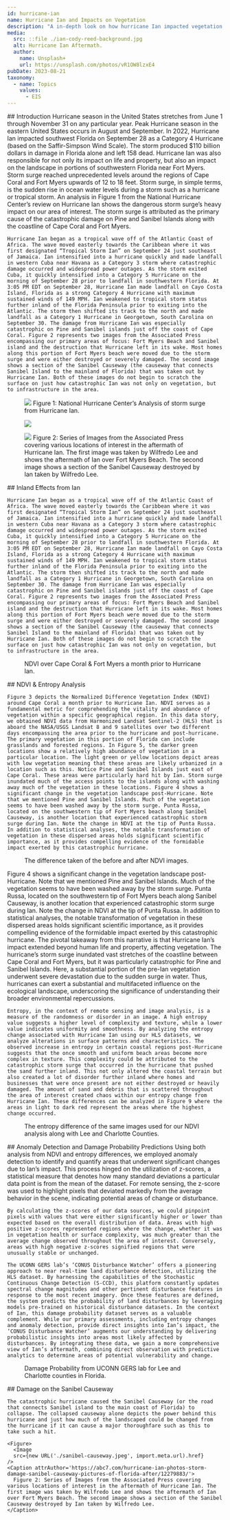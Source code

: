 ---
id: hurricane-ian
name: Hurricane Ian and Impacts on Vegetation
description: "A in-depth look on how hurricane Ian impacted vegetation on Sanibel Island near Fort Myers."
media:
  src: ::file ./ian-cody-reed-background.jpg
  alt: Hurricane Ian Aftermath.
  author: 
    name: Unsplash+
    url: https://unsplash.com/photos/vR1OW8lzxE4
pubDate: 2023-08-21
taxonomy:
  - name: Topics
    values:
      - EIS
---

<Block>
  <Prose>
    ## Introduction
    Hurricane season in the United States stretches from June 1 through November 31 on any particular year. Peak Hurricane season in the eastern United States occurs in August and September. In 2022, Hurricane Ian impacted southwest Florida on September 28 as a Category 4 Hurricane (based on the Saffir-Simpson Wind Scale). The storm produced $110 billion dollars in damage in Florida alone and left 158 dead. Hurricane Ian was also responsible for not only its impact on life and property, but also an impact on the landscape in portions of southwestern Florida near Fort Myers. Storm surge reached unprecedented levels around the regions of Cape Coral and Fort Myers upwards of 12 to 18 feet. Storm surge, in simple terms, is the sudden rise in ocean water levels during a storm such as a hurricane or tropical storm. An analysis in Figure 1 from the National Hurricane Center’s review on Hurricane Ian shows the dangerous storm surge’s heavy impact on our area of interest. The storm surge is attributed as the primary cause of the catastrophic damage on Pine and Sanibel Islands along with the coastline of Cape Coral and Fort Myers.

    Hurricane Ian began as a tropical wave off of the Atlantic Coast of Africa. The wave moved easterly towards the Caribbean where it was first designated “Tropical Storm Ian” on September 24 just southeast of Jamaica. Ian intensified into a hurricane quickly and made landfall in western Cuba near Havana as a Category 3 storm where catastrophic damage occurred and widespread power outages. As the storm exited Cuba, it quickly intensified into a Category 5 Hurricane on the morning of September 28 prior to landfall in southwestern Florida. At 3:05 PM EDT on September 28, Hurricane Ian made landfall on Cayo Costa Island, Florida as a strong Category 4 Hurricane with maximum sustained winds of 149 MPH. Ian weakened to tropical storm status further inland of the Florida Peninsula prior to exiting into the Atlantic. The storm then shifted its track to the north and made landfall as a Category 1 Hurricane in Georgetown, South Carolina on September 30. The damage from Hurricane Ian was especially catastrophic on Pine and Sanibel islands just off the coast of Cape Coral. Figure 2 represents two images from the Associated Press encompassing our primary areas of focus: Fort Myers Beach and Sanibel island and the destruction that Hurricane left in its wake. Most homes along this portion of Fort Myers beach were moved due to the storm surge and were either destroyed or severely damaged. The second image shows a section of the Sanibel Causeway (the causeway that connects Sanibel Island to the mainland of Florida) that was taken out by Hurricane Ian. Both of these images do not begin to scratch the surface on just how catastrophic Ian was not only on vegetation, but to infrastructure in the area. 
  </Prose>
  <Figure>
      <Image
      src={new URL('./storm_surge.jpg', import.meta.url).href}
    />
    <Caption attrAuthor='National Hurricane Center' attrUrl='https://www.nhc.noaa.gov/data/tcr/AL092022_Ian.pdf'>
      Figure 1: National Hurricane Center’s Analysis of storm surge from Hurricane Ian. 
    </Caption>
  </Figure>
</Block>

<Block type='wide'>
  <Figure>
    <Image
    src={new URL('./fort-myers.jpeg', import.meta.url).href}
  />
    <Caption attrAuthor='https://abc7.com/hurricane-ian-photos-storm-damage-sanibel-causeway-pictures-of-florida-after/12279883/'>
    </Caption>
  </Figure>
</Block>

<Block type='wide'>
  <Figure>
    <Image
    src={new URL('./sanibel-causeway.jpeg', import.meta.url).href}
  />
    <Caption attrAuthor='https://abc7.com/hurricane-ian-photos-storm-damage-sanibel-causeway-pictures-of-florida-after/12279883/'>
      Figure 2: Series of Images from the Associated Press covering various locations of interest in the aftermath of Hurricane Ian. The first image was taken by Wilfredo Lee and shows the aftermath of Ian over Fort Myers Beach. The second image shows a section of the Sanibel Causeway destroyed by Ian taken by Wilfredo Lee. 
    </Caption>
  </Figure>
</Block>

<Block>
  <Prose>
    ## Inland Effects from Ian

    Hurricane Ian began as a tropical wave off of the Atlantic Coast of Africa. The wave moved easterly towards the Caribbean where it was first designated “Tropical Storm Ian” on September 24 just southeast of Jamaica. Ian intensified into a hurricane quickly and made landfall in western Cuba near Havana as a Category 3 storm where catastrophic damage occurred and widespread power outages. As the storm exited Cuba, it quickly intensified into a Category 5 Hurricane on the morning of September 28 prior to landfall in southwestern Florida. At 3:05 PM EDT on September 28, Hurricane Ian made landfall on Cayo Costa Island, Florida as a strong Category 4 Hurricane with maximum sustained winds of 149 MPH. Ian weakened to tropical storm status further inland of the Florida Peninsula prior to exiting into the Atlantic. The storm then shifted its track to the north and made landfall as a Category 1 Hurricane in Georgetown, South Carolina on September 30. The damage from Hurricane Ian was especially catastrophic on Pine and Sanibel islands just off the coast of Cape Coral. Figure 2 represents two images from the Associated Press encompassing our primary areas of focus: Fort Myers Beach and Sanibel island and the destruction that Hurricane left in its wake. Most homes along this portion of Fort Myers beach were moved due to the storm surge and were either destroyed or severely damaged. The second image shows a section of the Sanibel Causeway (the causeway that connects Sanibel Island to the mainland of Florida) that was taken out by Hurricane Ian. Both of these images do not begin to scratch the surface on just how catastrophic Ian was not only on vegetation, but to infrastructure in the area.

  </Prose>
</Block>

<Block>
  <Figure>
    <Map
      datasetId='hls-ndvi-before-after'
      layerId='hls-ndvi'
      dateTime='2022-09-05'
      zoom={10}
      center={[-82.02000,26.45185]}
      compareDateTime='2022-09-30'
    />
    <Caption
      attrAuthor='Harmonized Landsat and Sentinel-2'
      attrUrl='https://hls.gsfc.nasa.gov/'
    >
    NDVI over Cape Coral & Fort Myers a month prior to Hurricane Ian.
    </Caption>
  </Figure>
  <Prose>
    ## NDVI & Entropy Analysis

    Figure 3 depicts the Normalized Difference Vegetation Index (NDVI) around Cape Coral a month prior to Hurricane Ian. NDVI serves as a fundamental metric for comprehending the vitality and abundance of vegetation within a specific geographical region. In this data story, we obtained NDVI data from Harmonized Landsat Sentinel-2 (HLS) that is aboard the NASA/USGS Landsat 8 and 9 satellites over two different days encompassing the area prior to the hurricane and post-hurricane. The primary vegetation in this portion of Florida can include grasslands and forested regions. In Figure 5, the darker green locations show a relatively high abundance of vegetation in a particular location. The light green or yellow locations depict areas with low vegetation meaning that these areas are likely urbanized in a location such as this. Notice Pine and Sanibel Islands just east of Cape Coral. These areas were particularly hard hit by Ian. Storm surge inundated much of the access points to the islands along with washing away much of the vegetation in these locations. Figure 4 shows a significant change in the vegetation landscape post-Hurricane. Note that we mentioned Pine and Sanibel Islands. Much of the vegetation seems to have been washed away by the storm surge. Punta Russa, located on the southwestern tip of Fort Myers beach along Sanibel Causeway, is another location that experienced catastrophic storm surge during Ian. Note the change in NDVI at the tip of Punta Russa. In addition to statistical analyses, the notable transformation of vegetation in these dispersed areas holds significant scientific importance, as it provides compelling evidence of the formidable impact exerted by this catastrophic hurricane.
  </Prose>
</Block>

<Block>
  <Figure>
    <Map
      datasetId='ndvi_diff_Ian_2022-09-30_2022-09-05'
      layerId='ndvi_diff_Ian_2022-09-30_2022-09-05'
      dateTime='2022-09-05'
      zoom={11}
      center={[-82.02000,26.45185]}
    />
    <Caption
      attrAuthor='Harmonized Landsat and Sentinel-2'
      attrUrl='https://hls.gsfc.nasa.gov/'
    >
    The difference taken of the before and after NDVI images.
    </Caption>
  </Figure>
  <Prose>
    Figure 4 shows a significant change in the vegetation landscape post-Hurricane. Note that we mentioned Pine and Sanibel Islands. Much of the vegetation seems to have been washed away by the storm surge. Punta Russa, located on the southwestern tip of Fort Myers beach along Sanibel Causeway, is another location that experienced catastrophic storm surge during Ian. Note the change in NDVI at the tip of Punta Russa. In addition to statistical analyses, the notable transformation of vegetation in these dispersed areas holds significant scientific importance, as it provides compelling evidence of the formidable impact exerted by this catastrophic hurricane. 
  </Prose>
</Block>

<Block>
  <Prose>
    The pivotal takeaway from this narrative is that Hurricane Ian’s impact extended beyond human life and property, affecting vegetation. The hurricane’s storm surge inundated vast stretches of the coastline between Cape Coral and Fort Myers, but it was particularly catastrophic for Pine and Sanibel Islands. Here, a substantial portion of the pre-Ian vegetation underwent severe devastation due to the sudden surge in water. Thus, hurricanes can exert a substantial and multifaceted influence on the ecological landscape, underscoring the significance of understanding their broader environmental repercussions.

    Entropy, in the context of remote sensing and image analysis, is a measure of the randomness or disorder in an image. A high entropy value suggests a higher level of complexity and texture, while a lower value indicates uniformity and smoothness. By analyzing the entropy change associated with Hurricane Ian using our HLS datasets, we analyze alterations in surface patterns and characteristics. The observed increase in entropy in certain coastal regions post-Hurricane suggests that the once smooth and uniform beach areas become more complex in texture. This complexity could be attributed to the catastrophic storm surge that occurred in the hurricane that pushed the sand further inland. This not only altered the coastal terrain but also created a lot of disorder further inland where homes and businesses that were once present are not either destroyed or heavily damaged. The amount of sand and debris that is scattered throughout the area of interest created chaos within our entropy change from Hurricane Ian. These differences can be analyzed in Figure 9 where the areas in light to dark red represent the areas where the highest change occurred. 
  </Prose>
  <Figure>
    <Map
      datasetId='entropy_difference_2022-09-05_2022-09-30'
      layerId='entropy_difference_2022-09-05_2022-09-30'
      dateTime='2022-09-05'
      zoom={11}
      center={[-82.02000,26.45185]}
    />
    <Caption
      attrAuthor='Harmonized Landsat and Sentinel-2'
      attrUrl='https://hls.gsfc.nasa.gov/'
    >
    The entropy difference of the same images used for our NDVI analysis along with Lee and Charlotte Counties. 
    </Caption>
  </Figure>
</Block>

<Block>
  <Prose>
    ## Anomaly Detection and Damage Probability Predictions
    Using both analysis from NDVI and entropy differences, we employed anomaly detection to identify and quantify areas that underwent significant changes due to Ian’s impact. This process hinged on the utilization of z-scores, a statistical measure that denotes how many standard deviations a particular data point is from the mean of the dataset. For remote sensing, the z-score was used to highlight pixels that deviated markedly from the average behavior in the scene, indicating potential areas of change or disturbance.

    By calculating the z-scores of our data sources, we could pinpoint pixels with values that were either significantly higher or lower than expected based on the overall distribution of data. Areas with high positive z-scores represented regions where the change, whether it was in vegetation health or surface complexity, was much greater than the average change observed throughout the area of interest. Conversely, areas with high negative z-scores signified regions that were unusually stable or unchanged.

    The UCONN GERS lab’s ‘CONUS Disturbance Watcher’ offers a pioneering approach to near real-time land disturbance detection, utilizing the HLS dataset. By harnessing the capabilities of the Stochastic Continuous Change Detection (S-CCD), this platform constantly updates spectral change magnitudes and other pertinent disturbance features in response to the most recent imagery. Once these features are defined, the system predicts the probability of land disturbances by leveraging models pre-trained on historical disturbance datasets. In the context of Ian, this damage probability dataset serves as a valuable complement. While our primary assessments, including entropy changes and anomaly detection, provide direct insights into Ian’s impact, the ‘CONUS Disturbance Watcher’ augments our understanding by delivering probabilistic insights into areas most likely affected by disturbances. By integrating these data, we gain a more comprehensive view of Ian’s aftermath, combining direct observation with predictive analytics to determine areas of potential vulnerability and change. 
  </Prose>
</Block>

<Block>
  <Figure>
    <Map
      datasetId='damage_probability_2022-10-03'
      layerId='damage_probability_2022-10-03'
      dateTime='2022-10-03'
      zoom={11}
      center={[-82.02000,26.45185]}
    />
    <Caption
      attrAuthor='NASA'
      attrUrl='https://nasa.gov/'
    >
    Damage Probability from UCONN GERS lab for Lee and Charlotte counties in Florida.  
    </Caption>
  </Figure>
</Block>

<ScrollytellingBlock>
  <Chapter
    center={[-82.03655, 26.45382]}
    zoom={12}
    datasetId='ndvi_diff_Ian_2022-09-30_2022-09-05'
    layerId='ndvi_diff_Ian_2022-09-30_2022-09-05'
  >
    ## Damage on the Sanibel Causeway

    The catastrophic hurricane caused the Sanibel Causeway (or the road that connects Sanibel island to the main coast of Florida) to collapse. The collapsed causeway alone depicts the power behind this hurricane and just how much of the landscaped could be changed from the hurricane if it can cause a major thoroughfare such as this to take such a hit.

    <Figure>
      <Image
      src={new URL('./sanibel-causeway.jpeg', import.meta.url).href}
    />
    <Caption attrAuthor='https://abc7.com/hurricane-ian-photos-storm-damage-sanibel-causeway-pictures-of-florida-after/12279883/'>
      Figure 2: Series of Images from the Associated Press covering various locations of interest in the aftermath of Hurricane Ian. The first image was taken by Wilfredo Lee and shows the aftermath of Ian over Fort Myers Beach. The second image shows a section of the Sanibel Causeway destroyed by Ian taken by Wilfredo Lee. 
    </Caption>
  </Chapter>
</ScrollytellingBlock>




